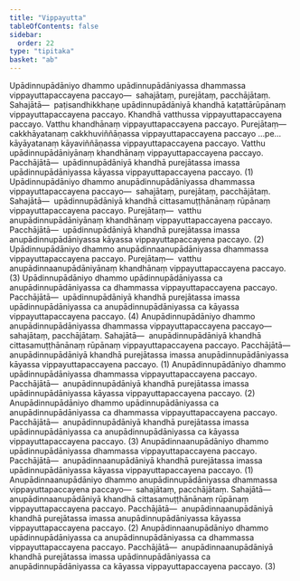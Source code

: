 ```yaml
---
title: "Vippayutta"
tableOfContents: false
sidebar:
  order: 22
type: "tipitaka"
basket: "ab"
---
```



<DynamicBreadcrumb />

<Division number="80">

<Paragraph number="2730">
Upādinnupādāniyo dhammo upādinnupādāniyassa dhammassa vippayuttapaccayena paccayo—  sahajātaṃ, purejātaṃ, pacchājātaṃ. <Emphasis>Sahajātā</Emphasis>—  paṭisandhikkhaṇe upādinnupādāniyā khandhā kaṭattārūpānaṃ vippayuttapaccayena paccayo. Khandhā vatthussa vippayuttapaccayena paccayo. Vatthu khandhānaṃ vippayuttapaccayena paccayo. <Emphasis>Purejātaṃ</Emphasis>—  cakkhāyatanaṃ cakkhuviññāṇassa vippayuttapaccayena paccayo …pe…  kāyāyatanaṃ kāyaviññāṇassa vippayuttapaccayena paccayo. Vatthu upādinnupādāniyānaṃ khandhānaṃ vippayuttapaccayena paccayo. <Emphasis>Pacchājātā</Emphasis>—  upādinnupādāniyā khandhā purejātassa imassa upādinnupādāniyassa kāyassa vippayuttapaccayena paccayo. (1)
</Paragraph>

<Paragraph number="2731">
Upādinnupādāniyo dhammo anupādinnupādāniyassa dhammassa vippayuttapaccayena paccayo—  sahajātaṃ, purejātaṃ, pacchājātaṃ. <Emphasis>Sahajātā</Emphasis>—  upādinnupādāniyā khandhā cittasamuṭṭhānānaṃ rūpānaṃ vippayuttapaccayena paccayo. <Emphasis>Purejātaṃ</Emphasis>—  vatthu anupādinnupādāniyānaṃ khandhānaṃ vippayuttapaccayena paccayo. <Emphasis>Pacchājātā</Emphasis>—  upādinnupādāniyā khandhā purejātassa imassa anupādinnupādāniyassa kāyassa vippayuttapaccayena paccayo. (2)
</Paragraph>

<Paragraph number="2732">
Upādinnupādāniyo dhammo anupādinnaanupādāniyassa dhammassa vippayuttapaccayena paccayo. <Emphasis>Purejātaṃ</Emphasis>—  vatthu anupādinnaanupādāniyānaṃ khandhānaṃ vippayuttapaccayena paccayo. (3)
</Paragraph>

<Paragraph number="2733">
Upādinnupādāniyo dhammo upādinnupādāniyassa ca anupādinnupādāniyassa ca dhammassa vippayuttapaccayena paccayo. <Emphasis>Pacchājātā</Emphasis>—  upādinnupādāniyā khandhā purejātassa imassa upādinnupādāniyassa ca anupādinnupādāniyassa ca kāyassa vippayuttapaccayena paccayo. (4)
</Paragraph>

</Division>
<Division number="81">

<Paragraph number="2734">
Anupādinnupādāniyo dhammo anupādinnupādāniyassa dhammassa vippayuttapaccayena paccayo—  sahajātaṃ, pacchājātaṃ. <Emphasis>Sahajātā</Emphasis>—  anupādinnupādāniyā khandhā cittasamuṭṭhānānaṃ rūpānaṃ vippayuttapaccayena paccayo. <Emphasis>Pacchājātā</Emphasis>—  anupādinnupādāniyā khandhā purejātassa imassa anupādinnupādāniyassa kāyassa vippayuttapaccayena paccayo. (1)
</Paragraph>

<Paragraph number="2735">
Anupādinnupādāniyo dhammo upādinnupādāniyassa dhammassa vippayuttapaccayena paccayo. <Emphasis>Pacchājātā</Emphasis>—  anupādinnupādāniyā khandhā purejātassa imassa upādinnupādāniyassa kāyassa vippayuttapaccayena paccayo. (2)
</Paragraph>

<Paragraph number="2736">
Anupādinnupādāniyo dhammo upādinnupādāniyassa ca anupādinnupādāniyassa ca dhammassa vippayuttapaccayena paccayo. <Emphasis>Pacchājātā</Emphasis>—  anupādinnupādāniyā khandhā purejātassa imassa upādinnupādāniyassa ca anupādinnupādāniyassa ca kāyassa vippayuttapaccayena paccayo. (3)
</Paragraph>

<Paragraph number="2737">
Anupādinnaanupādāniyo dhammo upādinnupādāniyassa dhammassa vippayuttapaccayena paccayo. <Emphasis>Pacchājātā</Emphasis>—  anupādinnaanupādāniyā khandhā purejātassa imassa upādinnupādāniyassa kāyassa vippayuttapaccayena paccayo. (1)
</Paragraph>

<Paragraph number="2738">
Anupādinnaanupādāniyo dhammo anupādinnupādāniyassa dhammassa vippayuttapaccayena paccayo—  sahajātaṃ, pacchājātaṃ. <Emphasis>Sahajātā</Emphasis>—  anupādinnaanupādāniyā khandhā cittasamuṭṭhānānaṃ rūpānaṃ vippayuttapaccayena paccayo. <Emphasis>Pacchājātā</Emphasis>—  anupādinnaanupādāniyā khandhā purejātassa imassa anupādinnupādāniyassa kāyassa vippayuttapaccayena paccayo. (2)
</Paragraph>

<Paragraph number="2739">
Anupādinnaanupādāniyo dhammo upādinnupādāniyassa ca anupādinnupādāniyassa ca dhammassa vippayuttapaccayena paccayo. <Emphasis>Pacchājātā</Emphasis>—  anupādinnaanupādāniyā khandhā purejātassa imassa upādinnupādāniyassa ca anupādinnupādāniyassa ca kāyassa vippayuttapaccayena paccayo. (3)
</Paragraph>
</Division>